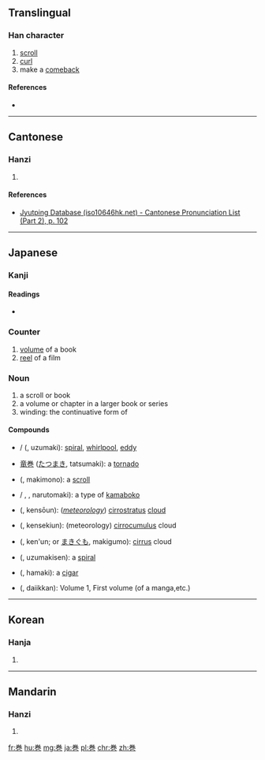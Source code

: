 {{also|卷|捲|巷}}
==Translingual==

===Han character===
{{Han char|rn=49|rad=己|as=06|sn=9|four=|canj=火手尸山 (FQSU), X火手尸山 (XFQSU)}}

# [[scroll]]
# [[curl]]
# make a [[comeback]]

====References====
* {{Han ref|kx=0327.101|dkj=08759|hdz=10318.011|uh=5DFB|ud=24059}}

----

==Cantonese==

===Hanzi===
{{yue-hanzi|jyut=gyun2|y=gyun2}}

# {{defn|lang=yue|sort=己06}}

====References====
* [http://www.iso10646hk.net/jp/document/download.jsp Jyutping Database (iso10646hk.net) - Cantonese Pronunciation List (Part 2), p. 102]

----

==Japanese==

===Kanji===
{{ja-kanji|grade=6|rs=己06}}

====Readings====
* {{ja-readings|goon=[[けん]] (ken)|kanon=[[けん]] (ken)|kanyoon=[[かん]] (kan)|kun=[[まき]] (maki)}}

===Counter===
{{ja-pos|かん|counter}} 

# [[volume]] of a book
# [[reel]] of a film

===Noun===
{{ja-noun|まき}}

# a scroll or book
# a volume or chapter in a larger book or series
# winding: the continuative form of {{l|ja|巻く}}

====Compounds====
* {{l|ja|渦巻}} / {{l|ja|渦巻き}} ({{l|ja|うずまき}}, uzumaki): [[spiral]], [[whirlpool]], [[eddy]]
* [[竜巻]] ([[たつまき]], tatsumaki): a [[tornado]]
* {{l|ja|巻物}} ({{l|ja|まきもの}}, makimono): a [[scroll]]
* {{l|ja|鳴門巻き}} / {{l|ja|なると巻き}} {{l|ja|なるとまき}}, {{l|ja|ナルトマキ}}, narutomaki): a type of [[kamaboko]]
* {{l|ja|巻層雲}} ({{l|ja|けんそううん}}, kensōun): (''[[meteorology]]'') [[cirrostratus]] [[cloud]]
* {{l|ja|巻積雲}} ({{l|ja|けんせきうん}}, kensekiun): (meteorology) [[cirrocumulus]] cloud
* {{l|ja|巻雲}} ({{l|ja|けんうん}}, ken'un; or [[まきぐも]], makigumo): [[cirrus]] cloud
* {{l|ja|渦巻線}} ({{l|ja|うずまきせん}}, uzumakisen): a [[spiral]]
* {{l|ja|葉巻}} ({{l|ja|はまき}}, hamaki): a [[cigar]]
* {{l|ja|第一巻}} ({{l|ja|ダイイッカン}}, daiikkan): Volume 1, First volume (of a manga,etc.)
----

==Korean==

===Hanja===
{{ko-hanja|hangeul=권|rv=gwon|mr=kwŏn}}

# {{defn|lang=ko|sort=己06}}

----

==Mandarin==

===Hanzi===
{{cmn-hanzi|pin=[[juàn]] ([[juan4]])|wg=chüan<sup>4</sup>}}

# {{defn|lang=cmn|sort=己06}}

[[fr:巻]]
[[hu:巻]]
[[mg:巻]]
[[ja:巻]]
[[pl:巻]]
[[chr:巻]]
[[zh:巻]]